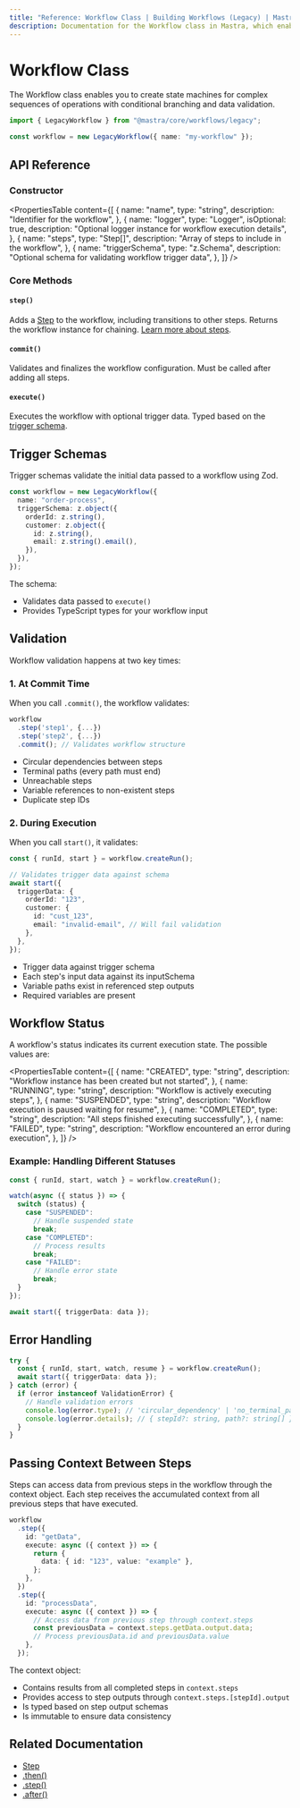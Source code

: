 ---
title: "Reference: Workflow Class | Building Workflows (Legacy) | Mastra Docs"
description: Documentation for the Workflow class in Mastra, which enables you to create state machines for complex sequences of operations with conditional branching and data validation.
---

# Workflow Class

The Workflow class enables you to create state machines for complex sequences of operations with conditional branching and data validation.

```ts copy
import { LegacyWorkflow } from "@mastra/core/workflows/legacy";

const workflow = new LegacyWorkflow({ name: "my-workflow" });
```

## API Reference

### Constructor

<PropertiesTable
  content={[
    {
      name: "name",
      type: "string",
      description: "Identifier for the workflow",
    },
    {
      name: "logger",
      type: "Logger<WorkflowLogMessage>",
      isOptional: true,
      description: "Optional logger instance for workflow execution details",
    },
    {
      name: "steps",
      type: "Step[]",
      description: "Array of steps to include in the workflow",
    },
    {
      name: "triggerSchema",
      type: "z.Schema",
      description: "Optional schema for validating workflow trigger data",
    },
  ]}
/>

### Core Methods

#### `step()`

Adds a [Step](./step-class.mdx) to the workflow, including transitions to other steps. Returns the workflow instance for chaining. [Learn more about steps](./step-class.mdx).

#### `commit()`

Validates and finalizes the workflow configuration. Must be called after adding all steps.

#### `execute()`

Executes the workflow with optional trigger data. Typed based on the [trigger schema](./workflow.mdx#trigger-schemas).

## Trigger Schemas

Trigger schemas validate the initial data passed to a workflow using Zod.

```ts showLineNumbers copy
const workflow = new LegacyWorkflow({
  name: "order-process",
  triggerSchema: z.object({
    orderId: z.string(),
    customer: z.object({
      id: z.string(),
      email: z.string().email(),
    }),
  }),
});
```

The schema:

- Validates data passed to `execute()`
- Provides TypeScript types for your workflow input

## Validation

Workflow validation happens at two key times:

### 1. At Commit Time

When you call `.commit()`, the workflow validates:

```ts showLineNumbers copy
workflow
  .step('step1', {...})
  .step('step2', {...})
  .commit(); // Validates workflow structure
```

- Circular dependencies between steps
- Terminal paths (every path must end)
- Unreachable steps
- Variable references to non-existent steps
- Duplicate step IDs

### 2. During Execution

When you call `start()`, it validates:

```ts showLineNumbers copy
const { runId, start } = workflow.createRun();

// Validates trigger data against schema
await start({
  triggerData: {
    orderId: "123",
    customer: {
      id: "cust_123",
      email: "invalid-email", // Will fail validation
    },
  },
});
```

- Trigger data against trigger schema
- Each step's input data against its inputSchema
- Variable paths exist in referenced step outputs
- Required variables are present

## Workflow Status

A workflow's status indicates its current execution state. The possible values are:

<PropertiesTable
  content={[
    {
      name: "CREATED",
      type: "string",
      description: "Workflow instance has been created but not started",
    },
    {
      name: "RUNNING",
      type: "string",
      description: "Workflow is actively executing steps",
    },
    {
      name: "SUSPENDED",
      type: "string",
      description: "Workflow execution is paused waiting for resume",
    },
    {
      name: "COMPLETED",
      type: "string",
      description: "All steps finished executing successfully",
    },
    {
      name: "FAILED",
      type: "string",
      description: "Workflow encountered an error during execution",
    },
  ]}
/>

### Example: Handling Different Statuses

```typescript showLineNumbers copy
const { runId, start, watch } = workflow.createRun();

watch(async ({ status }) => {
  switch (status) {
    case "SUSPENDED":
      // Handle suspended state
      break;
    case "COMPLETED":
      // Process results
      break;
    case "FAILED":
      // Handle error state
      break;
  }
});

await start({ triggerData: data });
```

## Error Handling

```ts showLineNumbers copy
try {
  const { runId, start, watch, resume } = workflow.createRun();
  await start({ triggerData: data });
} catch (error) {
  if (error instanceof ValidationError) {
    // Handle validation errors
    console.log(error.type); // 'circular_dependency' | 'no_terminal_path' | 'unreachable_step'
    console.log(error.details); // { stepId?: string, path?: string[] }
  }
}
```

## Passing Context Between Steps

Steps can access data from previous steps in the workflow through the context object. Each step receives the accumulated context from all previous steps that have executed.

```typescript showLineNumbers copy
workflow
  .step({
    id: "getData",
    execute: async ({ context }) => {
      return {
        data: { id: "123", value: "example" },
      };
    },
  })
  .step({
    id: "processData",
    execute: async ({ context }) => {
      // Access data from previous step through context.steps
      const previousData = context.steps.getData.output.data;
      // Process previousData.id and previousData.value
    },
  });
```

The context object:

- Contains results from all completed steps in `context.steps`
- Provides access to step outputs through `context.steps.[stepId].output`
- Is typed based on step output schemas
- Is immutable to ensure data consistency

## Related Documentation

- [Step](./step-class.mdx)
- [.then()](./then.mdx)
- [.step()](./step-function.mdx)
- [.after()](./after.mdx)
